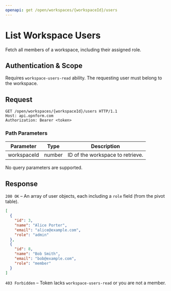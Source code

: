 ```yaml
---
openapi: get /open/workspaces/{workspaceId}/users
---
```


# List Workspace Users

Fetch all members of a workspace, including their assigned role.

## Authentication & Scope

Requires `workspace-users-read` ability. The requesting user must belong to the workspace.

## Request

```http
GET /open/workspaces/{workspaceId}/users HTTP/1.1
Host: api.opnform.com
Authorization: Bearer <token>
```

### Path Parameters

| Parameter   | Type   | Description                      |
|-------------|--------|----------------------------------|
| workspaceId | number | ID of the workspace to retrieve. |

No query parameters are supported.

## Response

`200 OK` – An array of user objects, each including a `role` field (from the pivot table).

```json
[
  {
    "id": 3,
    "name": "Alice Porter",
    "email": "alice@example.com",
    "role": "admin"
  },
  {
    "id": 8,
    "name": "Bob Smith",
    "email": "bob@example.com",
    "role": "member"
  }
]
```

`403 Forbidden` – Token lacks `workspace-users-read` or you are not a member.